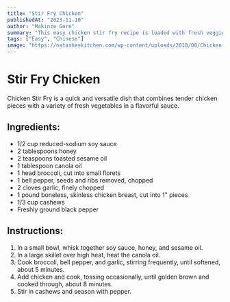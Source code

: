 ```yaml
---
title: "Stir Fry Chicken"
publishedAt: "2023-11-10"
author: "Makinze Gore"
summary: "This easy chicken stir fry recipe is loaded with fresh veggies and the most delicious sauce made with honey, soy sauce, and toasted sesame oil! This healthy recipe takes 20 minutes to make and will wow your family with it's amazing flavor!"
tags: ["Easy", "Chinese"]
image: "https://natashaskitchen.com/wp-content/uploads/2018/08/Chicken-Stir-Fry-1-1.jpg"
---
```


<!-- https://www.delish.com/cooking/recipe-ideas/a45362568/best-chicken-stir-fry-recipe/ -->

# Stir Fry Chicken
Chicken Stir Fry is a quick and versatile dish that combines tender chicken pieces with a variety of fresh vegetables in a flavorful sauce.

## Ingredients:
- 1/2 cup reduced-sodium soy sauce
- 2 tablespoons honey
- 2 teaspoons toasted sesame oil
- 1 tablespoon canola oil
- 1 head broccoli, cut into small florets
- 1 bell pepper, seeds and ribs removed, chopped
- 2 cloves garlic, finely chopped
- 1 pound boneless, skinless chicken breast, cut into 1" pieces
- 1/3 cup cashews
- Freshly ground black pepper

## Instructions:
1. In a small bowl, whisk together soy sauce, honey, and sesame oil.
2. In a large skillet over high heat, heat the canola oil.
3. Cook broccoli, bell pepper, and garlic, stirring frequently, until softened, about 5 minutes.
4. Add chicken and cook, tossing occasionally, until golden brown and cooked through, about 8 minutes.
5. Stir in cashews and season with pepper.